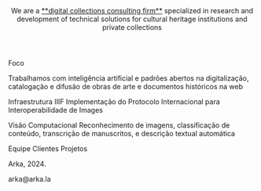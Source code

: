 
<Header>We are a <ins>**digital collections consulting firm**</ins> specialized in research and development of technical solutions for cultural heritage institutions and private collections</Header>
<MainContent>
  <ContentBox>
    <ContentBoxTitle>Foco</ContentBoxTitle>
    <ContentBoxCarouselTwoColumns>
    <ContentBoxText>
      <p>Trabalhamos com inteligência artificial e padrões abertos na digitalização, catalogação e difusão de obras de arte e documentos históricos na web</p>
    </ContentBoxText>
    <ContentBoxText>
      <p><ContentBoxSubTitle>Infraestrutura IIIF</ContentBoxSubTitle> Implementação do Protocolo Internacional para Interoperabilidade de Images</p>
      <p><ContentBoxSubTitle>Visão Computacional</ContentBoxSubTitle> Reconhecimento de imagens, classificação de conteúdo, transcrição de manuscritos, e descrição textual automática</p>
    </ContentBoxText>
    </ContentBoxCarouselTwoColumns>
  </ContentBox>
  <ContentBox>
    <ContentBoxTitle>Equipe</ContentBoxTitle>
    <ContentBoxCarouselFourColumns>
      <ContentBoxTeamMember
        img="/team_anita.png"
        name="Anita Lucchesi"
        jobTitle="Negócios"
        url="https://pt.wikipedia.org/wiki/Anita_Lucchesi"
      />
      <ContentBoxTeamMember
        img="/team_bruno.png"
        name="Bruno Buccalon"
        jobTitle="Design"
        url="https://bruno.land"
      />
      <ContentBoxTeamMember
        img="/team_martim.png"
        name="Martim Passos"
        jobTitle="Tecnologia"
        url=""
      />
      <ContentBoxTeamMember
        img="/team_yuri.png"
        name="Yuri Tavares"
        jobTitle="Tecnologia"
        url=""
        />
    </ContentBoxCarouselFourColumns>
  </ContentBox>
  <ContentBox>
    <ContentBoxTitle>Clientes</ContentBoxTitle>
    <ContentBoxCarouselFourColumns>
      <ContentBoxPartner
        img="/partner_rice.svg"
        url="https://www.rice.edu"
      />
    </ContentBoxCarouselFourColumns>
  </ContentBox>
  <ContentBox>
    <ContentBoxTitle>Projetos</ContentBoxTitle>
    <ContentBoxCarouselTwoColumns>
      <ContentBoxProject
        logo="/project_tropiiify_logo.png"
        img="/project_tropiiify.png"
        name="tropiiify"
        url="https://github.com/arkalab/tropiiify"
        description="Plugin para exportar coleções IIIF através do gerenciador de imagens Tropy"
      />
      <ContentBoxProject
        logo="/project_imaginerio_logo.png"
        img="/project_imaginerio.png"
        name="imagineRio"
        url="https://www.imaginerio.org"
        description="Plataforma de mapeamento histórico da cidade do Rio de Janeiro."
      />
    </ContentBoxCarouselTwoColumns>
  </ContentBox>
</MainContent>
<Footer>
  <p>Arka, 2024.</p>
  <p>arka@arka.la</p>
</Footer>